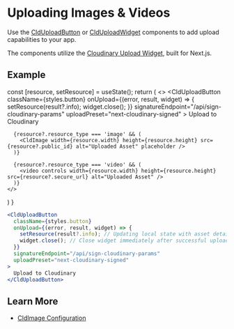 



<Head>
  <title>Background Removal - Next Cloudinary</title>
  <meta name="og:title" content="Removing a Background from an Image - Next Cloudinary" />
  <meta name="og:url" content={`https://next-cloudinary.spacejelly.dev/use-cases/background-removal`} />
</Head>

<OgImage
  title="Background Removal"
  twitterTitle="Removing a Background from an Image"
/>

# Uploading Images & Videos

Use the [CldUploadButton](/components/clduploadbutton/basic-usage) or [CldUploadWidget](/components/clduploadwidget/basic-usage) components to add upload capabilities to your app.

The components utilize the [Cloudinary Upload Widget](https://cloudinary.com/documentation/upload_widget), built for Next.js.

## Example

  const [resource, setResource] = useState();
  return (
    <>
      <CldUploadButton
        className={styles.button}
        onUpload={(error, result, widget) => {
          setResource(result?.info);
          widget.close();
        }}
        signatureEndpoint="/api/sign-cloudinary-params"
        uploadPreset="next-cloudinary-signed"
      >
        Upload to Cloudinary
      </CldUploadButton>

      {resource?.resource_type === 'image' && (
        <CldImage width={resource.width} height={resource.height} src={resource?.public_id} alt="Uploaded Asset" placeholder />
      )}

      {resource?.resource_type === 'video' && (
        <video controls width={resource.width} height={resource.height} src={resource?.secure_url} alt="Uploaded Asset" />
      )}
    </>
  )
}

<SignedUpload />

```jsx
<CldUploadButton
  className={styles.button}
  onUpload={(error, result, widget) => {
    setResource(result?.info); // Updating local state with asset details
    widget.close(); // Close widget immediately after successful upload
  }}
  signatureEndpoint="/api/sign-cloudinary-params"
  uploadPreset="next-cloudinary-signed"
>
  Upload to Cloudinary
</CldUploadButton>
```

## Learn More
* [CldImage Configuration](/components/cldimage/configuration)